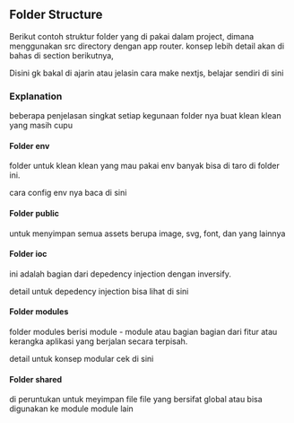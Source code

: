 ## Folder Structure

Berikut contoh struktur folder yang di pakai dalam project, dimana menggunakan src directory dengan app router. konsep lebih detail akan di bahas di section berikutnya,


Disini gk bakal di ajarin atau jelasin cara make nextjs, belajar sendiri <Link href="https://nextjs.org/docs" target="_blank" className="text-blue-500">di sini</Link>


<FileTree>
    <FileTree.Folder name="root-project" defaultOpen>
        <FileTree.Folder name="env">
            <FileTree.File name=".env.development" />
            <FileTree.File name="env.production" />
        </FileTree.Folder>
        <FileTree.Folder name="public">
            <FileTree.Folder name="favicon" />
            <FileTree.Folder name="fonts" />
            <FileTree.Folder name="images" />
            <FileTree.Folder name="svg" />
        </FileTree.Folder>
        <FileTree.Folder name="src">
            <FileTree.Folder name="app">
                <FileTree.File name="page.tsx" />
            </FileTree.Folder>
            <FileTree.Folder name="ioc">
                <FileTree.File name="container.ts" />
            </FileTree.Folder>
            <FileTree.Folder name="modules">
                <FileTree.Folder name="sample_module"> 
                    <FileTree.Folder name="components" />
                    <FileTree.Folder name="controllers" />
                    <FileTree.Folder name="hooks" />
                    <FileTree.Folder name="repositories" />
                    <FileTree.Folder name="types" />
                    <FileTree.Folder name="views" />
                </FileTree.Folder>
            </FileTree.Folder>
            <FileTree.Folder name="shared">
                <FileTree.Folder name="components" />
                <FileTree.Folder name="constant" />
                <FileTree.Folder name="context" />
                <FileTree.Folder name="lib" />
                <FileTree.Folder name="providers" />
                <FileTree.Folder name="services" />
                <FileTree.Folder name="store" />
                <FileTree.Folder name="types" />
            </FileTree.Folder>
            <FileTree.Folder name="styles">
                <FileTree.File name="global.css" />
            </FileTree.Folder>
            <FileTree.Folder name="utils">
                <FileTree.File name="config.ts" />
            </FileTree.Folder>
        </FileTree.Folder>
    </FileTree.Folder>

</FileTree>

### Explanation

beberapa penjelasan singkat setiap kegunaan folder nya buat klean klean yang masih cupu

#### Folder env

folder untuk klean klean yang mau pakai env banyak bisa di taro di folder ini.

cara config env nya baca <Link href="https://nextjs.org/docs" className="text-blue-500">di sini</Link>

#### Folder public

untuk menyimpan semua assets berupa image, svg, font, dan yang lainnya

#### Folder ioc

ini adalah bagian dari depedency injection dengan inversify.

detail untuk depedency injection bisa <Link href="https://nextjs.org/docs" className="text-blue-500">lihat di sini</Link>

#### Folder modules

folder modules berisi module - module atau bagian bagian dari fitur atau kerangka aplikasi yang berjalan secara terpisah.

detail untuk konsep modular cek <Link href="https://nextjs.org/docs" className="text-blue-500">di sini</Link>

#### Folder shared

di peruntukan untuk meyimpan file file yang bersifat global atau bisa digunakan ke module module lain
